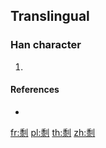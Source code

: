 {{character info/new}}
==Translingual==

===Han character===
{{Han char|rn=18|rad=刀|as=12|sn=14|four=|canj=HELN|ids=⿰⿳禾𠆢水刂}}

# {{defn|Han|sort=刀12}}

====References====
* {{Han ref|kx=0143.381|dkj=|dj=|hdz=|uh=34FF|ud=13567|bh=|bd=}}

[[fr:㓿]]
[[pl:㓿]]
[[th:㓿]]
[[zh:㓿]]